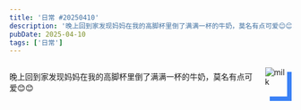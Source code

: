 ---
title: '日常 #20250410'
description: '晚上回到家发现妈妈在我的高脚杯里倒了满满一杯的牛奶，莫名有点可爱😊😊'
pubDate: 2025-04-10
tags: ['日常']
---

<div style="display: flex; justify-content: space-between;">
  <p>晚上回到家发现妈妈在我的高脚杯里倒了满满一杯的牛奶，莫名有点可爱😊😊</p>
  <img
    style="box-shadow: 8px 8px 0 #3b82f6; margin: 8px 8px 8px 16px"
    width={160}
    src={'https://free.picui.cn/free/2025/05/06/68196b0e17e75.png'}
    alt="milk"
  />
</div>
